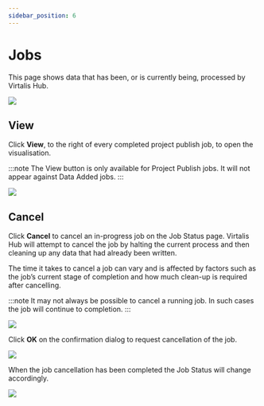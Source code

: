 ```yaml
---
sidebar_position: 6
---
```


# Jobs

This page shows data that has been, or is currently being, processed by Virtalis Hub.

![](/img/virtalis-hub-and-web-viewer/jobs.png)

## View

Click **View**, to the right of every completed project publish job, to open the visualisation.

:::note
The View button is only available for Project Publish jobs. It will not appear against Data Added jobs.
:::

![](/img/importers-and-exporters/importers/installer.png)

## Cancel

Click **Cancel** to cancel an in-progress job on the Job Status page. Virtalis Hub will attempt to cancel the job by halting the current process and then cleaning up any data that had already been written.

The time it takes to cancel a job can vary and is affected by factors such as the job’s current stage of completion and how much clean-up is required after cancelling.

:::note
It may not always be possible to cancel a running job. In such cases the job will continue to completion.
:::

![](/img/importers-and-exporters/importers/installer.png)

Click **OK** on the confirmation dialog to request cancellation of the job.

![](/img/importers-and-exporters/importers/installer.png)

When the job cancellation has been completed the Job Status will change accordingly.

![](/img/importers-and-exporters/importers/installer.png)
